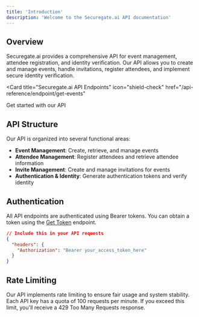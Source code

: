 ```yaml
---
title: 'Introduction'
description: 'Welcome to the Securegate.ai API documentation'
---
```


## Overview

Securegate.ai provides a comprehensive API for event management, attendee registration, and identity verification. Our API allows you to create and manage events, handle invitations, register attendees, and implement secure identity verification.

<Card
  title="Securegate.ai API Endpoints"
  icon="shield-check"
  href="/api-reference/endpoint/get-events"
>
  Get started with our API
</Card>

## API Structure

Our API is organized into several functional areas:

- **Event Management**: Create, retrieve, and manage events
- **Attendee Management**: Register attendees and retrieve attendee information
- **Invite Management**: Create and manage invitations for events
- **Authentication & Identity**: Generate authentication tokens and verify identity

## Authentication

All API endpoints are authenticated using Bearer tokens. You can obtain a token using the [Get Token](/api-reference/endpoint/get-token) endpoint.

```json
// Include this in your API requests
{
  "headers": {
    "Authorization": "Bearer your_access_token_here"
  }
}
```

## Rate Limiting

Our API implements rate limiting to ensure fair usage and system stability. Each API key has a quota of 100 requests per minute. If you exceed this limit, you'll receive a 429 Too Many Requests response.
